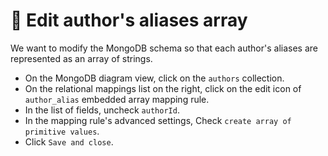 
# 👐 Edit author's aliases array

We want to modify the MongoDB schema so that each author's aliases are represented as an array of strings. 

- On the MongoDB diagram view, click on the `authors` collection.
- On the relational mappings list on the right, click on the edit icon of `author_alias` embedded array mapping rule.
- In the list of fields, uncheck `authorId`.
- In the mapping rule's advanced settings, Check `create array of primitive values`.
- Click `Save and close`.

<Screenshot url="https://www.mongodb.com/products/tools/relational-migrator" src="img/110-image-001.png" alt="Screenshot of the connect modal" />

